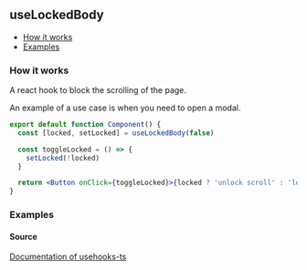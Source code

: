 

<Meta of={UseLockedBodyStories} />

## useLockedBody

- [How it works](#how-it-works)
- [Examples](#examples)

### How it works

A react hook to block the scrolling of the page.

An example of a use case is when you need to open a modal.

````jsx
export default function Component() {
  const [locked, setLocked] = useLockedBody(false)

  const toggleLocked = () => {
    setLocked(!locked)
  }

  return <Button onClick={toggleLocked}>{locked ? 'unlock scroll' : 'lock scroll'}</Button>
}
````

### Examples

<Canvas of={UseLockedBodyStories.Hook} />

#### Source
[Documentation of usehooks-ts](https://usehooks-ts.com/react-hook/use-locked-body)
